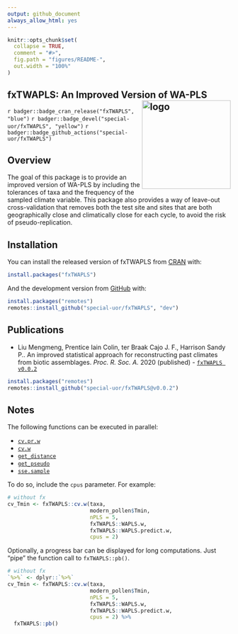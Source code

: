 ```yaml
---
output: github_document
always_allow_html: yes
---
```

<!-- README.md is generated from README.Rmd. Please edit that file -->
```r
knitr::opts_chunk$set(
  collapse = TRUE,
  comment = "#>",
  fig.path = "figures/README-",
  out.width = "100%"
)
```

## fxTWAPLS: An Improved Version of WA-PLS <img src="https://raw.githubusercontent.com/special-uor/fxTWAPLS/master/inst/images/logo.png" alt="logo" align="right" height=200px/>
<!-- <img src="inst/images/logo.png" alt="logo" align="right" height=200px/> -->

<!-- badges: start -->
<!-- `r badger::badge_code_size("special-uor/fxTWAPLS")` -->
`r badger::badge_cran_release("fxTWAPLS", "blue")`
`r badger::badge_devel("special-uor/fxTWAPLS", "yellow")`
`r badger::badge_github_actions("special-uor/fxTWAPLS")`
<!-- `r badger::badge_codecov("special-uor/fxTWAPLS", "Q6SYL7AOGR")` -->
<!-- [![R build status](https://github.com/special-uor/fxTWAPLS/workflows/R-CMD-check/badge.svg)](https://github.com/special-uor/fxTWAPLS/actions) -->
<!-- [![CRAN status](https://www.r-pkg.org/badges/version/fxTWAPLS)](https://CRAN.R-project.org/package=fxTWAPLS) -->
<!-- badges: end -->

## Overview

The goal of this package is to provide an improved version of WA-PLS by 
including the tolerances of taxa and the frequency of the sampled climate 
variable. This package also provides a way of leave-out cross-validation that 
removes both the test site and sites that are both geographically close and 
climatically close for each cycle, to avoid the risk of pseudo-replication.

## Installation

<!-- ### Create a Personal Access Token (PAT) for Github -->
<!-- This is needed to install packages from private repositories. Once configured, -->
<!-- there is no need to configure it again. -->

You can install the released version of fxTWAPLS from [CRAN](https://cran.r-project.org/package=fxTWAPLS) with:

``` r
install.packages("fxTWAPLS")
```

And the development version from [GitHub](https://github.com/special-uor/fxTWAPLS/) with:
<!-- You can install the development version from [GitHub](https://github.com/) with: -->
``` r
install.packages("remotes")
remotes::install_github("special-uor/fxTWAPLS", "dev")
```

## Publications

- Liu Mengmeng, Prentice Iain Colin, ter Braak Cajo J. F., Harrison Sandy P.. 
An improved statistical approach for reconstructing past climates from biotic 
assemblages. _Proc. R. Soc. A._ 2020 (published) - [`fxTWAPLS v0.0.2`](https://github.com/special-uor/fxTWAPLS/releases/tag/v0.0.2/)

```r
install.packages("remotes")
remotes::install_github("special-uor/fxTWAPLS@v0.0.2")
```
<!-- ## Example -->
<!-- This is a basic example which shows you how to solve a common problem: -->

## Notes
The following functions can be executed in parallel:

- [`cv.pr.w`](https://special-uor.github.io/fxTWAPLS/reference/cv.pr.w.html)
- [`cv.w`](https://special-uor.github.io/fxTWAPLS/reference/cv.w.html)
- [`get_distance`](https://special-uor.github.io/fxTWAPLS/reference/get_distance.html)
- [`get_pseudo`](https://special-uor.github.io/fxTWAPLS/reference/get_pseudo.html)
- [`sse.sample`](https://special-uor.github.io/fxTWAPLS/reference/sse.sample.html)

To do so, include the `cpus` parameter. For example:

```r
# without fx
cv_Tmin <- fxTWAPLS::cv.w(taxa,
                          modern_pollen$Tmin,
                          nPLS = 5,
                          fxTWAPLS::WAPLS.w,
                          fxTWAPLS::WAPLS.predict.w,
                          cpus = 2)
```

Optionally, a progress bar can be displayed for long computations. Just "pipe" the
function call to `fxTWAPLS::pb()`.
```r
# without fx
`%>%` <- dplyr::`%>%`
cv_Tmin <- fxTWAPLS::cv.w(taxa,
                          modern_pollen$Tmin,
                          nPLS = 5,
                          fxTWAPLS::WAPLS.w,
                          fxTWAPLS::WAPLS.predict.w,
                          cpus = 2) %>%
  fxTWAPLS::pb()
```
